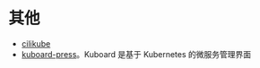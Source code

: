 # 其他

* [cilikube](https://github.com/ciliverse/cilikube)
* [kuboard-press](https://github.com/eip-work/kuboard-press)。Kuboard 是基于 Kubernetes 的微服务管理界面
